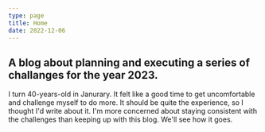 ```yaml
---
type: page
title: Home
date: 2022-12-06
---
```


## A blog about planning and executing a series of challanges for the year 2023.

I turn 40-years-old in Janurary. It felt like a good time to get uncomfortable and challenge myself to do more. It 
should be quite the experience, so I thought I'd write about it. I'm more concerned about staying consistent with the
challenges than keeping up with this blog. We'll see how it goes.
